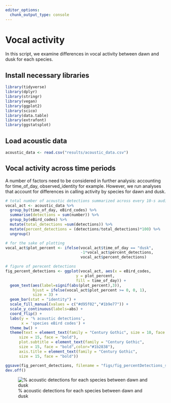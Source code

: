 ```yaml
---
editor_options: 
  chunk_output_type: console
---
```


# Vocal activity

In this script, we examine differences in vocal activity between dawn and dusk for each species. 

## Install necessary libraries
```r
library(tidyverse)
library(dplyr)
library(stringr)
library(vegan)
library(ggplot2)
library(scico)
library(data.table)
library(extrafont)
library(ggstatsplot)
```

## Load acoustic data
```r
acoustic_data <- read.csv("results/acoustic_data.csv")
```

## Vocal activity across time periods

A number of factors need to be considered in further analysis: accounting for time_of_day, observed_identity for example. However, we run analyses that account for differences in calling activity by species for dawn and dusk.

```r
# total number of acoustic detections summarized across every 10-s audio file
vocal_act <- acoustic_data %>%
  group_by(time_of_day, eBird_codes) %>%
  summarise(detections = sum(number)) %>%
  group_by(eBird_codes) %>%
  mutate(total_detections =sum(detections)) %>%
  mutate(percent_detections = (detections/total_detections)*100) %>%
  ungroup()

# for the sake of plotting
vocal_act$plot_percent <- ifelse(vocal_act$time_of_day == "dusk",
                                 -1*vocal_act$percent_detections,
                                 vocal_act$percent_detections)

# figure of perecent detections
fig_percent_detections <- ggplot(vocal_act, aes(x = eBird_codes,
                               y = plot_percent,
                               fill = time_of_day)) +
  geom_text(aes(label=signif(abs(plot_percent),3)),
            hjust = ifelse(vocal_act$plot_percent >= 0, 0, 1),
            size = 3) +
  geom_bar(stat = "identity") +
  scale_fill_manual(values = c("#d95f02","#1b9e77")) +
  scale_y_continuous(labels=abs) +
  coord_flip() +
  labs(y = '% acoustic detections',
       x = 'species eBird codes') +
  theme_bw() +
  theme(text = element_text(family = "Century Gothic", size = 10, face = "bold"),plot.title = element_text(family = "Century Gothic",
      size = 15, face = "bold"),
      plot.subtitle = element_text(family = "Century Gothic", 
      size = 15, face = "bold",color="#1b2838"),
      axis.title = element_text(family = "Century Gothic",
      size = 15, face = "bold"))

ggsave(fig_percent_detections, filename = "figs/fig_percentDetections_species.png", width = 13, height = 20, device = png(), units = "in", dpi = 300)
dev.off() 
```

![% acoustic detections for each species between dawn and dusk](figs/fig_percentDetections_species.png)  
